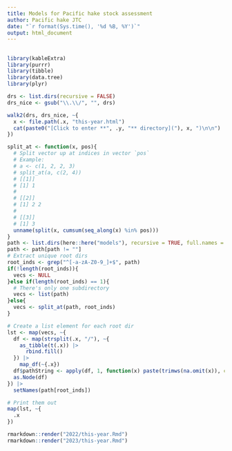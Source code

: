 ```yaml
---
title: Models for Pacific hake stock assessment
author: Pacific hake JTC
date: "`r format(Sys.time(), '%d %B, %Y')`"
output: html_document
---
```


## {.tabset .tabset-pills}

```r
library(kableExtra)
library(purrr)
library(tibble)
library(data.tree)
library(plyr)

drs <- list.dirs(recursive = FALSE)
drs_nice <- gsub("\\.\\/", "", drs)

walk2(drs, drs_nice, ~{
  x <- file.path(.x, "this-year.html")
  cat(paste0("[Click to enter **", .y, "** directory]("), x, ")\n\n")
})

```


```r
split_at <- function(x, pos){
  # Split vector up at indices in vector `pos`
  # Example:
  # a <- c(1, 2, 2, 3)
  # split_at(a, c(2, 4))
  # [[1]]
  # [1] 1
  # 
  # [[2]]
  # [1] 2 2
  # 
  # [[3]]
  # [1] 3
  unname(split(x, cumsum(seq_along(x) %in% pos))) 
}
path <- list.dirs(here::here("models"), recursive = TRUE, full.names = FALSE)
path <- path[path != ""]
# Extract unique root dirs
root_inds <- grep("^[-a-zA-Z0-9_]+$", path)
if(!length(root_inds)){
  vecs <- NULL
}else if(length(root_inds) == 1){
  # There's only one subdirectory
  vecs <- list(path)
}else{
  vecs <- split_at(path, root_inds)
}

# Create a list element for each root dir
lst <- map(vecs, ~{
  df <- map(strsplit(.x, "/"), ~{
    as_tibble(t(.x)) |> 
      rbind.fill()
  }) |> 
    map_df(~{.x})
  df$pathString <- apply(df, 1, function(x) paste(trimws(na.omit(x)), collapse = "/"))
  as.Node(df)
}) |> 
  setNames(path[root_inds])

# Print them out
map(lst, ~{
  .x  
})
```

```r
rmarkdown::render("2022/this-year.Rmd")
rmarkdown::render("2023/this-year.Rmd")
```
